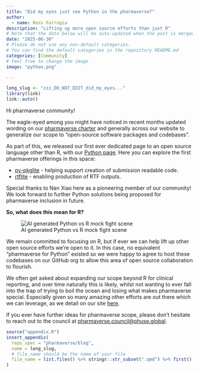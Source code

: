 ```yaml
---
title: "Did my eyes just see Python in the pharmaverse?"
author:
  - name: Ross Farrugia
description: "Lifting up more open source efforts than just R"
# Note that the date below will be auto-updated when the post is merged.
date: "2025-06-30"
# Please do not use any non-default categories.
# You can find the default categories in the repository README.md
categories: [Community]
# Feel free to change the image
image: "python.png"

---
```


<!--------------- typical setup ----------------->

```r
long_slug <- "zzz_DO_NOT_EDIT_did_my_eyes..."
library(link)
link::auto()
```

<!--------------- post begins here ----------------->

Hi pharmaverse community!

The eagle-eyed among you might have noticed in recent months updated wording
on our [pharmaverse charter](https://pharmaverse.org/charter/) and generally
across our website to generalize our scope to "open-source software packages and
codebases".

As part of this, we released our first ever dedicated page to an open source
language other than R, with our
[Python page](https://pharmaverse.org/e2eclinical/python/). Here you can explore
the first pharmaverse offerings in this space:

- [py-pkglite](https://pharmaverse.github.io/py-pkglite/) - helping support
creation of submission readable code.
- [rtflite](https://pharmaverse.github.io/rtflite/) - enabling production of RTF
outputs.

Special thanks to Nan Xiao here as a pioneering member of our community!
We look forward to further Python solutions being proposed for pharmaverse
inclusion in future.

**So, what does this mean for R?**

![AI generated Python vs R mock fight scene](PythonvsR.png)

We remain committed to focusing on R, but if ever we can help lift up other open
source efforts we're open to it. In this case, no equivalent "pharmaverse for
Python" existed so we were happy to agree to host these codebases on our GitHub
org to allow this area of open source collaboration to flourish.

We often get asked about expanding our scope beyond R for clinical reporting, and
over time naturally this is likely, whilst not wanting to ever fall into the trap
of trying to boil the ocean and losing what makes pharmaverse special. Especially
given so many amazing other efforts are out there which we can leverage, as we detail
on our site [here](https://pharmaverse.org/opensource/).

If you ever have further ideas for pharmaverse scope, please don't hesitate to
reach out to the council at <a href="mailto:pharmaverse.council@phuse.global">pharmaverse.council@phuse.global</a>.


<!--------------- appendices go here ----------------->

```r
source("appendix.R")
insert_appendix(
  repo_spec = "pharmaverse/blog",
  name = long_slug,
  # file_name should be the name of your file
  file_name = list.files() %>% stringr::str_subset(".qmd") %>% first()
)
```
